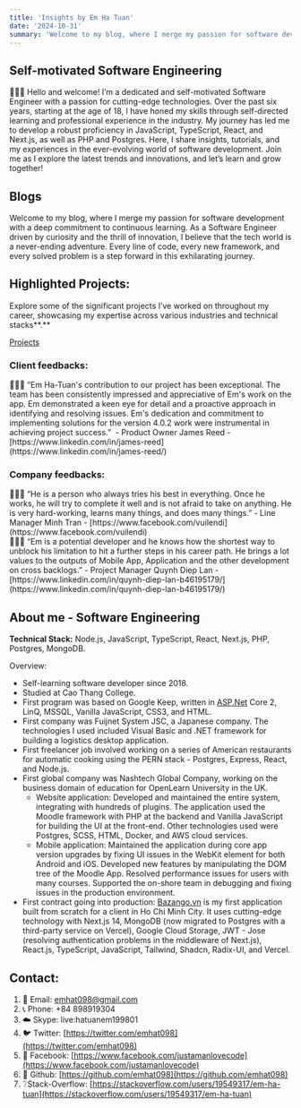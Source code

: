 ```yaml
---
title: 'Insights by Em Ha Tuan'
date: '2024-10-31'
summary: 'Welcome to my blog, where I merge my passion for software development with a deep commitment to continuous learning. As a Software Engineer driven by curiosity and the thrill of innovation, I believe that the tech world is a never-ending adventure. Every line of code, every new framework, and every solved problem is a step forward in this exhilarating journey.'
---
```


## Self-motivated Software Engineering

<aside>
👨🏻‍💻 Hello and welcome! I’m a dedicated and self-motivated Software Engineer with a passion for cutting-edge technologies. Over the past six years, starting at the age of 18, I have honed my skills through self-directed learning and professional experience in the industry. My journey has led me to develop a robust proficiency in JavaScript, TypeScript, React, and Next.js, as well as PHP and Postgres. Here, I share insights, tutorials, and my experiences in the ever-evolving world of software development. Join me as I explore the latest trends and innovations, and let’s learn and grow together!

</aside>

## Blogs

Welcome to my blog, where I merge my passion for software development with a deep commitment to continuous learning. As a Software Engineer driven by curiosity and the thrill of innovation, I believe that the tech world is a never-ending adventure. Every line of code, every new framework, and every solved problem is a step forward in this exhilarating journey.

## **Highlighted Projects:**

Explore some of the significant projects I’ve worked on throughout my career, showcasing my expertise across various industries and technical stacks**.**

[Projects](Insights%20by%20Em%20Ha%20Tuan%20d6639276ae29471786c819c7e4de0518/Projects%209049d30d9d5a4b45b08b63ae13e97253.csv)

### Client feedbacks:

<aside>
👨🏻‍💻 “Em Ha-Tuan's contribution to our project has been exceptional. The team has been consistently impressed and appreciative of Em's work on the app. Em demonstrated a keen eye for detail and a proactive approach in identifying and resolving issues. Em's dedication and commitment to implementing solutions for the version 4.0.2 work were instrumental in achieving project success.”  - Product Owner James Reed - [https://www.linkedin.com/in/james-reed](https://www.linkedin.com/in/james-reed/)

</aside>

### Company feedbacks:

<aside>
👨🏻‍💻 “He is a person who always tries his best in everything. Once he works, he will try to complete it well and is not afraid to take on anything. He is very hard-working, learns many things, and does many things.” - Line Manager Minh Tran - [https://www.facebook.com/vuilendi](https://www.facebook.com/vuilendi)

</aside>

<aside>
👨🏻‍💻 “Em is a potential developer and he knows how the shortest way to unblock his limitation to hit a further steps in his career path. He brings a lot values to the outputs of Mobile App, Application and the other development on cross backlogs.” - Project Manager Quynh Diep Lan - [https://www.linkedin.com/in/quynh-diep-lan-b46195179/](https://www.linkedin.com/in/quynh-diep-lan-b46195179/)

</aside>

## About me - **Software Engineering**

**Technical Stack:** Node.js, JavaScript, TypeScript, React, Next.js, PHP, Postgres, MongoDB.

Overview:

- Self-learning software developer since 2018.
- Studied at Cao Thang College.
- First program was based on Google Keep, written in [ASP.Net](http://asp.net/) Core 2, LinQ, MSSQL, Vanilla JavaScript, CSS3, and HTML.
- First company was Fuijnet System JSC, a Japanese company. The technologies I used included Visual Basic and .NET framework for building a logistics desktop application.
- First freelancer job involved working on a series of American restaurants for automatic cooking using the PERN stack - Postgres, Express, React, and Node.js.
- First global company was Nashtech Global Company, working on the business domain of education for OpenLearn University in the UK.
  - Website application: Developed and maintained the entire system, integrating with hundreds of plugins. The application used the Moodle framework with PHP at the backend and Vanilla JavaScript for building the UI at the front-end. Other technologies used were Postgres, SCSS, HTML, Docker, and AWS cloud services.
  - Mobile application: Maintained the application during core app version upgrades by fixing UI issues in the WebKit element for both Android and iOS. Developed new features by manipulating the DOM tree of the Moodle App. Resolved performance issues for users with many courses. Supported the on-shore team in debugging and fixing issues in the production environment.
- First contract going into production: [Bazango.vn](http://bazango.vn/) is my first application built from scratch for a client in Ho Chi Minh City. It uses cutting-edge technology with Next.js 14, MongoDB (now migrated to Postgres with a third-party service on Vercel), Google Cloud Storage, JWT - Jose (resolving authentication problems in the middleware of Next.js), React.js, TypeScript, JavaScript, Tailwind, Shadcn, Radix-UI, and Vercel.

## Contact:

1. 💌 Email: [emhat098@gmail.com](mailto:emhat098@gmail.com)
2. 📞 Phone: +84 898919304
3. ☁️ Skype: live:hatuanem199801
4. 🐦 Twitter: [https://twitter.com/emhat098](https://twitter.com/emhat098)
5. 📘 Facebook: [https://www.facebook.com/justamanlovecode](https://www.facebook.com/justamanlovecode)
6. 🐙 Github: [https://github.com/emhat098](https://github.com/emhat098)
7. ❔Stack-Overflow: [https://stackoverflow.com/users/19549317/em-ha-tuan](https://stackoverflow.com/users/19549317/em-ha-tuan)
